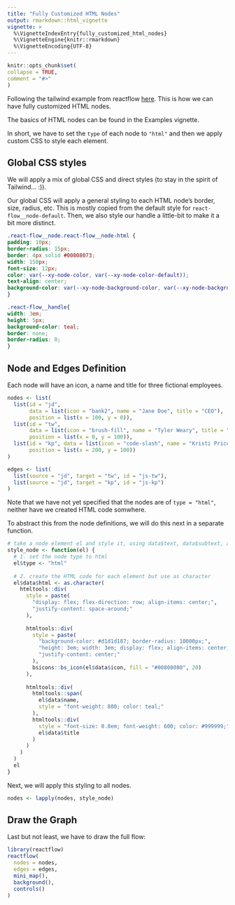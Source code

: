 ```yaml
---
title: "Fully Customized HTML Nodes"
output: rmarkdown::html_vignette
vignette: >
  %\VignetteIndexEntry{fully_customized_html_nodes}
  %\VignetteEngine{knitr::rmarkdown}
  %\VignetteEncoding{UTF-8}
---
```

  
```r
knitr::opts_chunk$set(
collapse = TRUE,
comment = "#>"
)
```

Following the tailwind example from reactflow [here](https://reactflow.dev/examples/styling/tailwind).
This is how we can have fully customized HTML nodes.

The basics of HTML nodes can be found in the Examples vignette.

In short, we have to set the `type` of each node to `"html"` and then we apply custom CSS to style each element.


## Global CSS styles

We will apply a mix of global CSS and direct styles (to stay in the spirit of Tailwind... :)).

Our global CSS will apply a general styling to each HTML node's border, size, radius, etc.
This is mostly copied from the default style for `react-flow__node-default`.
Then, we also style our handle a little-bit to make it a bit more distinct.

```css
.react-flow__node.react-flow__node-html {
padding: 10px;
border-radius: 15px;
border: 4px solid #00808073;
width: 150px;
font-size: 12px;
color: var(--xy-node-color, var(--xy-node-color-default));
text-align: center;
background-color: var(--xy-node-background-color, var(--xy-node-background-color-default));
}

.react-flow__handle{
width: 3em;
height: 5px;
background-color: teal;
border: none;
border-radius: 0;
}
```


## Node and Edges Definition

Each node will have an icon, a name and title for three fictional employees.

```r
nodes <- list(
  list(id = "jd",
       data = list(icon = "bank2", name = "Jane Doe", title = "CEO"),
       position = list(x = 100, y = 0)),
  list(id = "tw",
       data = list(icon = "brush-fill", name = "Tyler Weary", title = "Designer"),
       position = list(x = 0, y = 100)),
  list(id = "kp", data = list(icon = "code-slash", name = "Kristi Price", title = "Developer"),
       position = list(x = 200, y = 100))
)

edges <- list(
  list(source = "jd", target = "tw", id = "js-tw"),
  list(source = "jd", target = "kp", id = "js-kp")
)
```

Note that we have not yet specified that the nodes are of `type = "html"`, neither have we created HTML code somwhere.

To abstract this from the node definitions, we will do this next in a separate function.

```r
# take a node element el and style it, using data$text, data$subtext, as well as data$icon
style_node <- function(el) {
  # 1. set the node type to html
  el$type <- "html"
  
  # 2. create the HTML code for each element but use as character
  el$data$html <- as.character(
    htmltools::div(
      style = paste(
        "display: flex; flex-direction: row; align-items: center;",
        "justify-content: space-around;"
      ),
      
      htmltools::div(
        style = paste(
          "background-color: #d1d1d187; border-radius: 10000px;",
          "height: 3em; width: 3em; display: flex; align-items: center;",
          "justify-content: center;"
        ),
        bsicons::bs_icon(el$data$icon, fill = "#00808080", 20)
      ),
      
      htmltools::div(
        htmltools::span(
          el$data$name,
          style = "font-weight: 800; color: teal;"
        ),
        htmltools::div(
          style = "font-size: 0.8em; font-weight: 600; color: #999999;",
          el$data$title
        )
      )
    )
  )
  el
}
```

Next, we will apply this styling to all nodes.

```r
nodes <- lapply(nodes, style_node)
```


## Draw the Graph

Last but not least, we have to draw the full flow:

```r
library(reactflow)
reactflow(
  nodes = nodes,
  edges = edges,
  mini_map(),
  background(),
  controls()
)
```
